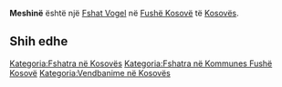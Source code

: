 {{Fshat në Kosovës
 | Emri                = Meshinë
| sqi_N_name = Meshinë
| sqi_N_FULL_NAME_RO = Meshinë
| sqi_N_FULL_NAME_ND_RO = Meshine
| sqi_N_SORT_NAME_RG = MESHINE
| sqi_N_FULL_NAME_RG = Meshinë
| sqi_N_FULL_NAME_ND_RG = Meshine
| sqi_V_name = Meshina
| sqi_V_FULL_NAME_RO = Meshina
| sqi_V_FULL_NAME_ND_RO = Meshina
| sqi_V_SORT_NAME_RG = MESHINA
| sqi_V_FULL_NAME_RG = Meshina
| sqi_V_FULL_NAME_ND_RG = Meshina
| srp_N_name = Mešina
| srp_N_FULL_NAME_RO = Mešina
| srp_N_FULL_NAME_ND_RO = Mesina
| srp_N_SORT_NAME_RG = MESINA
| srp_N_FULL_NAME_RG = Mešina
| srp_N_FULL_NAME_ND_RG = Mesina
| srp_NS_name = Мешина
| srp_NS_FULL_NAME_RO = Мешина
| srp_NS_FULL_NAME_ND_RO = Мешина
| srp_NS_SORT_NAME_RG = МЕШИНА
| srp_NS_FULL_NAME_RG = Мешина
| srp_NS_FULL_NAME_ND_RG = Мешина

 | Emri (Rasa dhanore) = 
 | Figura              = 
 | Shteti              = Kosovo
 | Komuna              = Fushë Kosovë
 | Kodi postar         = 
 | Sipërfaqja          = 

 | Popullsia           = 

 | Regj. i popullsisë  = 
 | Dend. e popullsisë  = 
 | Faqja zyrtare       = 
 <!--- Koordinatat ----> 
 | Gjerësia            = 42.649722
 | Gjatësia            = 21.545556
 | Lartësia            = 
}}
'''Meshinë''' është një [[Fshat Vogel]] në [[Fushë Kosovë]] të [[Kosovës]].

<!-- == Gjeografia == -->
<!-- == Historia == -->
<!-- == Demografia == -->
== Shih edhe ==
{{Komuna Fushë Kosovë}}
{{Kosovo-Administrata-Cung}}

[[Kategoria:Fshatra në Kosovës]]
[[Kategoria:Fshatra në Kommunes Fushë Kosovë]]
[[Kategoria:Vendbanime në Kosovës]]
